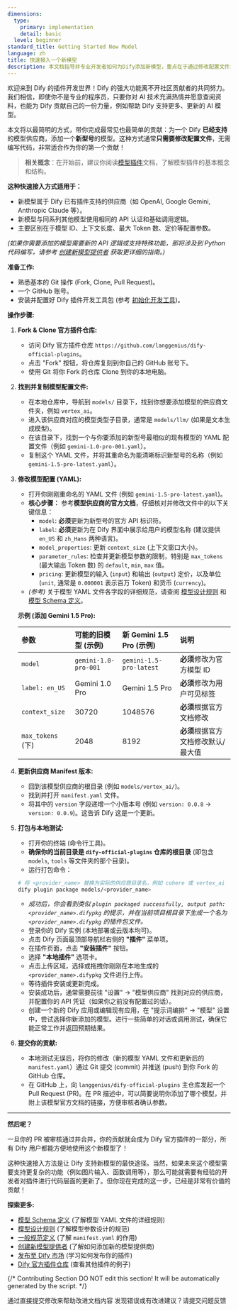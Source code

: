 ```yaml
---
dimensions:
  type:
    primary: implementation
    detail: basic
  level: beginner
standard_title: Getting Started New Model
language: zh
title: 快速接入一个新模型
description: 本文档指导非专业开发者如何为Dify添加新模型，重点在于通过修改配置文件为现有模型供应商添加新型号模型。包括Fork仓库、复制与修改模型配置、更新供应商版本、本地测试以及提交贡献的完整流程。
---
```


欢迎来到 Dify 的插件开发世界！Dify 的强大功能离不开社区贡献者的共同努力。我们相信，即使你不是专业的程序员，只要你对 AI 技术充满热情并愿意查阅资料，也能为 Dify 贡献自己的一份力量，例如帮助 Dify 支持更多、更新的 AI 模型。

本文将以最简明的方式，带你完成最常见也最简单的贡献：为一个 Dify **已经支持**的模型供应商，添加一个**新型号**的模型。这种方式通常**只需要修改配置文件**，无需编写代码，非常适合作为你的第一个贡献！

> **相关概念**：在开始前，建议你阅读[模型插件](/plugin_dev_zh/0131-model-plugin-introduction.zh)文档，了解模型插件的基本概念和结构。

**这种快速接入方式适用于：**

- 新模型属于 Dify 已有插件支持的供应商（如 OpenAI, Google Gemini, Anthropic Claude 等）。
- 新模型与同系列其他模型使用相同的 API 认证和基础调用逻辑。
- 主要区别在于模型 ID、上下文长度、最大 Token 数、定价等配置参数。

_(如果你需要添加的模型需要新的 API 逻辑或支持特殊功能，那将涉及到 Python 代码编写，请参考 [创建新模型提供者](/plugin_dev_zh/0222-creating-new-model-provider.zh) 获取更详细的指南。)_

**准备工作:**

- 熟悉基本的 Git 操作 (Fork, Clone, Pull Request)。
- 一个 GitHub 账号。
- 安装并配置好 Dify 插件开发工具包 (参考 [初始化开发工具](/plugin_dev_zh/0221-initialize-development-tools.zh))。

**操作步骤:**

1. **Fork & Clone 官方插件仓库:**

    - 访问 Dify 官方插件仓库 `https://github.com/langgenius/dify-official-plugins`。
    - 点击 "Fork" 按钮，将仓库复刻到你自己的 GitHub 账号下。
    - 使用 Git 将你 Fork 的仓库 Clone 到你的本地电脑。

2. **找到并复制模型配置文件:**

    - 在本地仓库中，导航到 `models/` 目录下，找到你想要添加模型的供应商文件夹，例如 `vertex_ai`。
    - 进入该供应商对应的模型类型子目录，通常是 `models/llm/` (如果是文本生成模型)。
    - 在该目录下，找到一个与你要添加的新型号最相似的现有模型的 YAML 配置文件（例如 `gemini-1.0-pro-001.yaml`）。
    - 复制这个 YAML 文件，并将其重命名为能清晰标识新型号的名称（例如 `gemini-1.5-pro-latest.yaml`）。

3. **修改模型配置 (YAML):**

    - 打开你刚刚重命名的 YAML 文件 (例如 `gemini-1.5-pro-latest.yaml`)。
    - **核心步骤：** 参考**模型供应商的官方文档**，仔细核对并修改文件中的以下关键信息：
        - `model`: **必须**更新为新型号的官方 API 标识符。
        - `label`: **必须**更新为在 Dify 界面中展示给用户的模型名称 (建议提供 `en_US` 和 `zh_Hans` 两种语言)。
        - `model_properties`: 更新 `context_size` (上下文窗口大小)。
        - `parameter_rules`: 检查并更新模型参数的限制，特别是 `max_tokens` (最大输出 Token 数) 的 `default`, `min`, `max` 值。
        - `pricing`: 更新模型的输入 (`input`) 和输出 (`output`) 定价，以及单位 (`unit`, 通常是 `0.000001` 表示百万 Token) 和货币 (`currency`)。
    - _(参考)_ 关于模型 YAML 文件各字段的详细规范，请查阅 [模型设计规则](/plugin_dev_zh/0411-model-designing-rules.zh) 和 [模型 Schema 定义](/plugin_dev_zh/0412-model-schema.zh)。

    **示例 (添加 Gemini 1.5 Pro):**

    | 参数              | 可能的旧模型 (示例)  | 新 Gemini 1.5 Pro (示例) | 说明                                |
    | :---------------- | :------------------- | :----------------------- | :---------------------------------- |
    | `model`           | `gemini-1.0-pro-001` | `gemini-1.5-pro-latest`  | **必须**修改为官方模型 ID           |
    | `label: en_US`    | Gemini 1.0 Pro       | Gemini 1.5 Pro           | **必须**修改为用户可见标签          |
    | `context_size`    | 30720                | 1048576                  | **必须**根据官方文档修改            |
    | `max_tokens` (下) | 2048                 | 8192                     | **必须**根据官方文档修改默认/最大值 |

4. **更新供应商 Manifest 版本:**

    - 回到该模型供应商的根目录 (例如 `models/vertex_ai/`)。
    - 找到并打开 `manifest.yaml` 文件。
    - 将其中的 `version` 字段递增一个小版本号 (例如 `version: 0.0.8` -> `version: 0.0.9`)。这告诉 Dify 这是一个更新。

5. **打包与本地测试:**

    - 打开你的终端 (命令行工具)。
    - **确保你的当前目录是 `dify-official-plugins` 仓库的根目录** (即包含 `models`, `tools` 等文件夹的那个目录)。
    - 运行打包命令：

    ```bash
    # 将 <provider_name> 替换为实际的供应商目录名，例如 cohere 或 vertex_ai
    dify plugin package models/<provider_name>
    ```

    - _成功后，你会看到类似 `plugin packaged successfully, output path: <provider_name>.difypkg` 的提示，并在当前项目根目录下生成一个名为 `<provider_name>.difypkg` 的插件包文件。_
    - 登录你的 Dify 实例 (本地部署或云版本均可)。
    - 点击 Dify 页面最顶部导航栏右侧的 **"插件"** 菜单项。
    - 在插件页面，点击 **"安装插件"** 按钮。
    - 选择 **"本地插件"** 选项卡。
    - 点击上传区域，选择或拖拽你刚刚在本地生成的 `<provider_name>.difypkg` 文件进行上传。
    - 等待插件安装或更新完成。
    - 安装成功后，通常需要前往 "设置" -> "模型供应商" 找到对应的供应商，并配置你的 API 凭证（如果你之前没有配置过的话）。
    - 创建一个新的 Dify 应用或编辑现有应用，在 "提示词编排" -> "模型" 设置中，尝试选择你新添加的模型。进行一些简单的对话或调用测试，确保它能正常工作并返回预期结果。

6. **提交你的贡献:**
    - 本地测试无误后，将你的修改（新的模型 YAML 文件和更新后的 `manifest.yaml`）通过 Git 提交 (commit) 并推送 (push) 到你 Fork 的 GitHub 仓库。
    - 在 GitHub 上，向 `langgenius/dify-official-plugins` 主仓库发起一个 Pull Request (PR)。在 PR 描述中，可以简要说明你添加了哪个模型，并附上该模型官方文档的链接，方便审核者确认参数。

---

**然后呢？**

一旦你的 PR 被审核通过并合并，你的贡献就会成为 Dify 官方插件的一部分，所有 Dify 用户都能方便地使用这个新模型了！

这种快速接入方法是让 Dify 支持新模型的最快途径。当然，如果未来这个模型需要支持更复杂的功能（例如图片输入、函数调用等），那么可能就需要有经验的开发者对插件进行代码层面的更新了。但你现在完成的这一步，已经是非常有价值的贡献！

**探索更多:**

- [模型 Schema 定义](/plugin_dev_zh/0412-model-schema.zh) (了解模型 YAML 文件的详细规则)
- [模型设计规则](/plugin_dev_zh/0411-model-designing-rules.zh) (了解模型参数设计的规范)
- [一般规范定义](/plugin_dev_zh/0411-general-specifications.zh) (了解 `manifest.yaml` 的作用)
- [创建新模型提供者](/plugin_dev_zh/0222-creating-new-model-provider.zh) (了解如何添加新的模型提供商)
- [发布至 Dify 市场](/plugin_dev_zh/0322-release-to-dify-marketplace.zh) (学习如何发布你的插件)
- [Dify 官方插件仓库](https://github.com/langgenius/dify-official-plugins) (查看其他插件的例子)

{/*
Contributing Section
DO NOT edit this section!
It will be automatically generated by the script.
*/}

<CardGroup cols="2">
    <Card
        title="编辑此页面"
        icon="pen-to-square"
        href="https://github.com/langgenius/dify-docs-mintlify/edit/main/plugin_dev_zh/0211-getting-started-new-model.zh.mdx"
    >
        通过直接提交修改来帮助改进文档内容
    </Card>
    <Card
        title="提交问题"
        icon="github"
        href="https://github.com/langgenius/dify-docs-mintlify/issues/new?title=文档问题%3A%20getting-started-new-model&body=%23%23%20问题描述%0A%3C%21--%20请简要描述您发现的问题%20--%3E%0A%0A%23%23%20页面链接%0Ahttps%3A%2F%2Fgithub.com%2Flanggenius%2Fdify-docs-mintlify%2Fblob%2Fmain%2Fplugin_dev_zh%2F0211-getting-started-new-model.zh.mdx%0A%0A%23%23%20建议修改%0A%3C%21--%20如果有具体的修改建议，请在此说明%20--%3E%0A%0A%3C%21--%20感谢您对文档质量的关注！%20--%3E"
    >
        发现错误或有改进建议？请提交问题反馈
    </Card>
</CardGroup>
